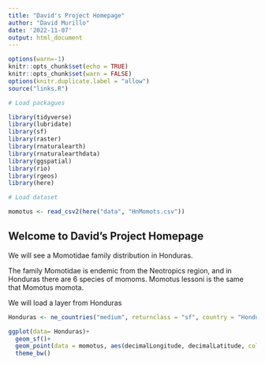 ---
title: "David's Project Homepage"
author: "David Murillo"
date: '2022-11-07'
output: html_document
---

```{r setup, include=FALSE}
options(warn=-1)
knitr::opts_chunk$set(echo = TRUE)
knitr::opts_chunk$set(warn = FALSE)
options(knitr.duplicate.label = "allow")
source("links.R")
```

```{r, include=FALSE}
# Load packagues

library(tidyverse)
library(lubridate)
library(sf)
library(raster)
library(rnaturalearth)
library(rnaturalearthdata)
library(ggspatial)
library(rio)
library(rgeos)
library(here)
```

```{r, include=FALSE}
# Load dataset

momotus <- read_csv2(here("data", "HnMomots.csv"))
```


## Welcome to David's Project Homepage

We will see a Momotidae family distribution in Honduras. 


The family Momotidae is endemic from the Neotropics region, and in Honduras there are 6 species of momoms. Momotus lessoni is the same that Momotus momota.

We will load a layer from Honduras

```{r}
Honduras <- ne_countries("medium", returnclass = "sf", country = "Honduras")
```

```{r}
ggplot(data= Honduras)+
  geom_sf()+
  geom_point(data = momotus, aes(decimalLongitude, decimalLatitude, color = species))+
  theme_bw()
```




